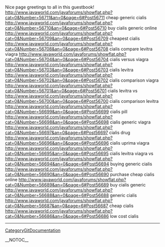 Nice page greetings to all in this guestbook! http://www.javaworld.com/javaforums/showflat.php?cat=0&Number=56711&an=0&page=6#Post56711 cheap generic cialis
http://www.javaworld.com/javaforums/showflat.php?cat=0&Number=56710&an=0&page=6#Post56710 buy cialis generic online
http://www.javaworld.com/javaforums/showflat.php?cat=0&Number=56709&an=0&page=6#Post56709 cheapest cialis
http://www.javaworld.com/javaforums/showflat.php?cat=0&Number=56708&an=0&page=6#Post56708 cialis compare levitra viagra
http://www.javaworld.com/javaforums/showflat.php?cat=0&Number=56704&an=0&page=6#Post56704 cialis versus viagra
http://www.javaworld.com/javaforums/showflat.php?cat=0&Number=56703&an=0&page=6#Post56703 cialis levitra
http://www.javaworld.com/javaforums/showflat.php?cat=0&Number=56702&an=0&page=6#Post56702 cialis comparison viagra
http://www.javaworld.com/javaforums/showflat.php?cat=0&Number=56701&an=0&page=6#Post56701 cialis levitra vs
http://www.javaworld.com/javaforums/showflat.php?cat=0&Number=56700&an=0&page=6#Post56700 cialis comparison levitra
http://www.javaworld.com/javaforums/showflat.php?cat=0&Number=56699&an=0&page=6#Post56699 cialis pill
http://www.javaworld.com/javaforums/showflat.php?cat=0&Number=56698&an=0&page=6#Post56698 cialis generic viagra
http://www.javaworld.com/javaforums/showflat.php?cat=0&Number=56697&an=0&page=6#Post56697 cialis drug
http://www.javaworld.com/javaforums/showflat.php?cat=0&Number=56696&an=0&page=6#Post56696 cialis uprima viagra
http://www.javaworld.com/javaforums/showflat.php?cat=0&Number=56695&an=0&page=6#Post56695 cialis levitra viagra vs
http://www.javaworld.com/javaforums/showflat.php?cat=0&Number=56694&an=0&page=6#Post56694 buying generic cialis
http://www.javaworld.com/javaforums/showflat.php?cat=0&Number=56690&an=0&page=6#Post56690 purchase cheap cialis online
http://www.javaworld.com/javaforums/showflat.php?cat=0&Number=56689&an=0&page=6#Post56689 buy cialis generic
http://www.javaworld.com/javaforums/showflat.php?cat=0&Number=56688&an=0&page=6#Post56688 generic cialis
http://www.javaworld.com/javaforums/showflat.php?cat=0&Number=56687&an=0&page=6#Post56687 cheap cialis
http://www.javaworld.com/javaforums/showflat.php?cat=0&Number=56686&an=0&page=6#Post56686 low cost cialis
----
[[CategoryGitDocumentation]]

__NOTOC__